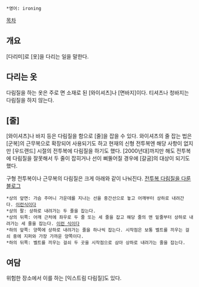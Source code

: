  *영어: ironing

[[목차]]
== 개요 ==
[다리미]로 [옷]을 다리는 일을 말한다.
== 다리는 옷 ==
다림질을 하는 옷은 주로 면 소재로 된 [와이셔츠]나 [면바지]이다. 티셔츠나 청바지는 다림질을 하지 않는다.
== [줄] ==
[와이셔츠]나 바지 등은 다림질을 함으로 [줄]을 잡을 수 있다. 와이셔츠의 줄 잡는 법은 [군복]의 근무복으로 확장되어 사용되기도 하고 현재의 신형 전투복엔 해당 사항이 없지만 [우드랜드] 시절의 전투복에 다림질을 하기도 했다. [2000년대]까지만 해도 전투복에 다림질을 잘못해서 두 줄이 잡히거나 선이 삐뚤어질 경우에 [갈굼]의 대상이 되기도 했다.

구형 전투복이나 근무복의 다림질은 크게 아래와 같이 나눠진다. [http://blog.naver.com/PostView.nhn?blogId=beaver21c&logNo=140101249938&parentCategoryNo=&categoryNo=&viewDate=&isShowPopularPosts=false&from=postView 전투복 다림질을 다룬 블로그]

 *상의 앞면: 가슴 주머니 가운데를 지나는 선을 중간선으로 놓고 어깨부터 상하로 내려간다. [http://cfs1.tistory.com/upload_control/download.blog?fhandle=YmxvZzU2NTVAZnMxLnRpc3RvcnkuY29tOi9hdHRhY2gvMS8xMzAuanBn 이런식이다]
 *상의 팔: 상하로 내려가는 두 줄을 잡는다.
 *상의 뒤쪽: 어깨 근처에 좌우로 두 줄 또는 세 줄을 잡고 해당 줄의 맨 밑줄부터 상하로 내려가는 세 줄을 잡는다. [http://ecache.ilbe.com/files/attach/new/20140325/377678/2712828035/3214788198/c3ea6628884d4f86e6352fa001d7d4ae.jpg 이런 식이다]
 *하의 앞쪽: 양쪽에 상하로 내려가는 줄을 하나씩 잡는다. 시작점은 보통 벨트를 끼우는 걸쇠 중에 지퍼와 가장 가까운 양쪽이다.
 *하의 뒤쪽: 벨트를 끼우는 걸쇠 두 곳을 시작점으로 삼아 상하로 내려가는 줄을 잡는다.
== 여담 ==
위험한 장소에서 이를 하는 [익스트림 다림질]도 있다.
